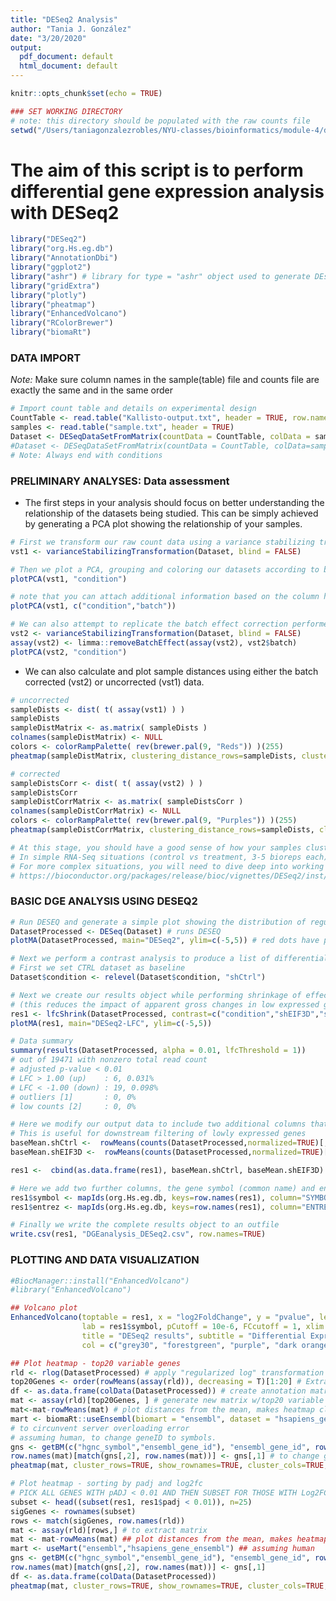 ```yaml
---
title: "DESeq2 Analysis"
author: "Tania J. González"
date: "3/20/2020"
output:
  pdf_document: default
  html_document: default
---
```


```r
knitr::opts_chunk$set(echo = TRUE)

### SET WORKING DIRECTORY
# note: this directory should be populated with the raw counts file
setwd("/Users/taniagonzalezrobles/NYU-classes/bioinformatics/module-4/data")
```

##########################################################################################
# The aim of this script is to perform differential gene expression analysis with DESeq2 #
##########################################################################################

```r
library("DESeq2")
library("org.Hs.eg.db")
library("AnnotationDbi")
library("ggplot2")
library("ashr") # library for type = "ashr" object used to generate DEseq results object
library("gridExtra")
library("plotly")
library("pheatmap")
library("EnhancedVolcano")
library("RColorBrewer")
library("biomaRt")
```

### DATA IMPORT ###
*Note:* Make sure column names in the sample(table) file and counts file are exactly the same and in the same order
```r
# Import count table and details on experimental design
CountTable <- read.table("Kallisto-output.txt", header = TRUE, row.names = 1) 
samples <- read.table("sample.txt", header = TRUE)
Dataset <- DESeqDataSetFromMatrix(countData = CountTable, colData = samples, design = ~batch + condition)
#Dataset <- DESeqDataSetFromMatrix(countData = CountTable, colData=samples, design=~condition)
# Note: Always end with conditions
```

### PRELIMINARY ANALYSES: Data assessment ###
+ The first steps in your analysis should focus on better understanding the relationship of the datasets being studied. This can be simply achieved by generating a PCA plot showing the relationship of your samples. 
```r
# First we transform our raw count data using a variance stabilizing transformation (VST) that roughly mirrors how DeSeq2 models the data.
vst1 <- varianceStabilizingTransformation(Dataset, blind = FALSE)

# Then we plot a PCA, grouping and coloring our datasets according to batch
plotPCA(vst1, "condition")

# note that you can attach additional information based on the column headers in your sample table
plotPCA(vst1, c("condition","batch"))

# We can also attempt to replicate the batch effect correction performed by DeSeq2 using the `limma::removeBatchEffect` function.
vst2 <- varianceStabilizingTransformation(Dataset, blind = FALSE)
assay(vst2) <- limma::removeBatchEffect(assay(vst2), vst2$batch)
plotPCA(vst2, "condition")
```

+ We can also calculate and plot sample distances using either the batch corrected (vst2) or uncorrected (vst1) data.
```r
# uncorrected
sampleDists <- dist( t( assay(vst1) ) )
sampleDists
sampleDistMatrix <- as.matrix( sampleDists )
colnames(sampleDistMatrix) <- NULL
colors <- colorRampPalette( rev(brewer.pal(9, "Reds")) )(255)
pheatmap(sampleDistMatrix, clustering_distance_rows=sampleDists, clustering_distance_cols=sampleDists, col=colors)

# corrected
sampleDistsCorr <- dist( t( assay(vst2) ) )
sampleDistsCorr
sampleDistCorrMatrix <- as.matrix( sampleDistsCorr )
colnames(sampleDistCorrMatrix) <- NULL
colors <- colorRampPalette( rev(brewer.pal(9, "Purples")) )(255)
pheatmap(sampleDistCorrMatrix, clustering_distance_rows=sampleDists, clustering_distance_cols=sampleDists, col=colors, main = "DESeq2 batch correlation")

# At this stage, you should have a good sense of how your samples cluster and the effect of batch correction (if used)
# In simple RNA-Seq situations (control vs treatment, 3-5 bioreps each), this is all that should be required. 
# For more complex situations, you will need to dive deep into working of DeSeq2
# https://bioconductor.org/packages/release/bioc/vignettes/DESeq2/inst/doc/DESeq2.html
```

### BASIC DGE ANALYSIS USING DESEQ2 ###
```r
# Run DESEQ and generate a simple plot showing the distribution of regulated and unregulated genes
DatasetProcessed <- DESeq(Dataset) # runs DESEQ
plotMA(DatasetProcessed, main="DESeq2", ylim=c(-5,5)) # red dots have p val < 0.05

# Next we perform a contrast analysis to produce a list of differentially regulated genes between our two conditions
# First we set CTRL dataset as baseline
Dataset$condition <- relevel(Dataset$condition, "shCtrl")

# Next we create our results object while performing shrinkage of effect size 
# (this reduces the impact of apparent gross changes in low expressed genes)
res1 <- lfcShrink(DatasetProcessed, contrast=c("condition","shEIF3D","shCtrl"), type = "ashr")
plotMA(res1, main="DESeq2-LFC", ylim=c(-5,5))

# Data summary
summary(results(DatasetProcessed, alpha = 0.01, lfcThreshold = 1))
# out of 19471 with nonzero total read count
# adjusted p-value < 0.01
# LFC > 1.00 (up)    : 6, 0.031%
# LFC < -1.00 (down) : 19, 0.098%
# outliers [1]       : 0, 0%
# low counts [2]     : 0, 0%

# Here we modify our output data to include two additional columns that contain the baseMeans (a proxy for counts)
# This is useful for downstream filtering of lowly expressed genes
baseMean.shCtrl <-  rowMeans(counts(DatasetProcessed,normalized=TRUE)[,DatasetProcessed$condition == "shCtrl"])
baseMean.shEIF3D <-  rowMeans(counts(DatasetProcessed,normalized=TRUE)[,DatasetProcessed$condition == "shEIF3D"])

res1 <-  cbind(as.data.frame(res1), baseMean.shCtrl, baseMean.shEIF3D)

# Here we add two further columns, the gene symbol (common name) and entrez ID - both of which may be useful downstream
res1$symbol <- mapIds(org.Hs.eg.db, keys=row.names(res1), column="SYMBOL", keytype="ENSEMBL", multiVals="first") # MAPS GENE IDs
res1$entrez <- mapIds(org.Hs.eg.db, keys=row.names(res1), column="ENTREZID", keytype="ENSEMBL", multiVals="first")

# Finally we write the complete results object to an outfile
write.csv(res1, "DGEanalysis_DESeq2.csv", row.names=TRUE)
```

### PLOTTING AND DATA VISUALIZATION ###
```r
#BiocManager::install("EnhancedVolcano")
#library("EnhancedVolcano")

## Volcano plot
EnhancedVolcano(toptable = res1, x = "log2FoldChange", y = "pvalue", legendVisible = F,
                lab = res1$symbol, pCutoff = 10e-6, FCcutoff = 1, xlim = c(-5, 5),
                title = "DESeq2 results", subtitle = "Differential Expression Analysis", caption = NULL,
                col = c("grey30", "forestgreen", "purple", "dark orange"))

## Plot heatmap - top20 variable genes
rld <- rlog(DatasetProcessed) # apply "regularized log" transformation to DESeqDataSet
top20Genes <- order(rowMeans(assay(rld)), decreasing = T)[1:20] # Extract (assay) matrix for top 20 variable genes
df <- as.data.frame(colData(DatasetProcessed)) # create annotation matrix: c("batch", "condition", "sizeFactor")
mat <- assay(rld)[top20Genes, ] # generate new matrix w/top20 variable genes
mat<-mat-rowMeans(mat) # plot distances from the mean, makes heatmap clearer (why is this important?)
mart <- biomaRt::useEnsembl(biomart = "ensembl", dataset = "hsapiens_gene_ensembl", mirror = "useast") 
# to circunvent server overloading error 
# assuming human, to change geneID to symbols. 
gns <- getBM(c("hgnc_symbol","ensembl_gene_id"), "ensembl_gene_id", row.names(mat), mart)
row.names(mat)[match(gns[,2], row.names(mat))] <- gns[,1] # to change geneIDs to symbol in "mat" matrix.
pheatmap(mat, cluster_rows=TRUE, show_rownames=TRUE, cluster_cols=TRUE, annotation_col=df, main = "DESeq2 - Top 20 Variable Genes")

# Plot heatmap - sorting by padj and log2fc
# PICK ALL GENES WITH pADJ < 0.01 AND THEN SUBSET FOR THOSE WITH Log2FC > 1 THEN PICK TOP 25 HITS
subset <- head((subset(res1, res1$padj < 0.01)), n=25)  
sigGenes <- rownames(subset)
rows <- match(sigGenes, row.names(rld))
mat <- assay(rld)[rows,] # to extract matrix 
mat <- mat-rowMeans(mat) ## plot distances from the mean, makes heatmap clearer
mart <- useMart("ensembl","hsapiens_gene_ensembl") ## assuming human
gns <- getBM(c("hgnc_symbol","ensembl_gene_id"), "ensembl_gene_id", row.names(mat), mart)
row.names(mat)[match(gns[,2], row.names(mat))] <- gns[,1]
df <- as.data.frame(colData(DatasetProcessed))
pheatmap(mat, cluster_rows=TRUE, show_rownames=TRUE, cluster_cols=TRUE, annotation_col=df, main = "DESeq2 - Top 25 most significant genes") 
```